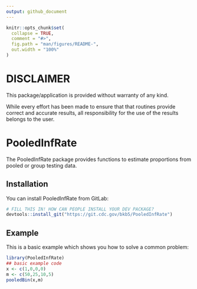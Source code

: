 ```yaml
---
output: github_document
---
```


<!-- README.md is generated from README.Rmd. Please edit that file -->

```r
knitr::opts_chunk$set(
  collapse = TRUE,
  comment = "#>",
  fig.path = "man/figures/README-",
  out.width = "100%"
)
```
# DISCLAIMER

This package/application is provided without warranty of any kind.

While every effort has been made to ensure that that routines provide correct and accurate results, all responsibility for the use of the results belongs to the user.


# PooledInfRate

The PooledInfRate package provides functions to estimate proportions from pooled or group testing data.

## Installation

You can install PooledInfRate from GitLab:

``` r
# FILL THIS IN! HOW CAN PEOPLE INSTALL YOUR DEV PACKAGE?
devtools::install_git("https://git.cdc.gov/bkb5/PooledInfRate")
```

## Example

This is a basic example which shows you how to solve a common problem:

```r
library(PooledInfRate)
## basic example code
x <- c(1,0,0,0)
m <- c(50,25,10,5)
pooledBin(x,m)
```
